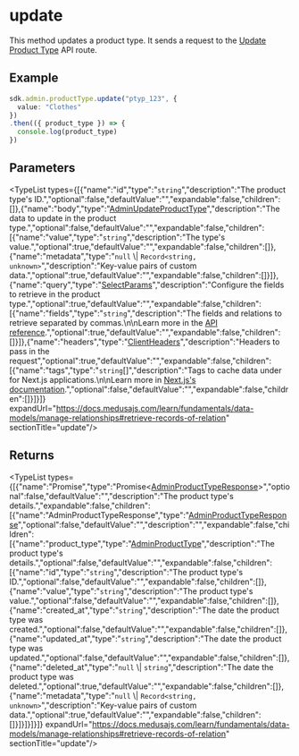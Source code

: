 
# update

This method updates a product type. It sends a request to the
[Update Product Type](https://docs.medusajs.com/api/admin#product-types\_postproducttypesid)
API route.

## Example

```ts
sdk.admin.productType.update("ptyp_123", {
  value: "Clothes"
})
.then(({ product_type }) => {
  console.log(product_type)
})
```

## Parameters

<TypeList types={[{"name":"id","type":"`string`","description":"The product type's ID.","optional":false,"defaultValue":"","expandable":false,"children":[]},{"name":"body","type":"[AdminUpdateProductType](../../../../../types/HttpTypes/interfaces/types.HttpTypes.AdminUpdateProductType/page.mdx)","description":"The data to update in the product type.","optional":false,"defaultValue":"","expandable":false,"children":[{"name":"value","type":"`string`","description":"The type's value.","optional":true,"defaultValue":"","expandable":false,"children":[]},{"name":"metadata","type":"`null` \\| `Record<string, unknown>`","description":"Key-value pairs of custom data.","optional":true,"defaultValue":"","expandable":false,"children":[]}]},{"name":"query","type":"[SelectParams](../../../../../types/HttpTypes/interfaces/types.HttpTypes.SelectParams/page.mdx)","description":"Configure the fields to retrieve in the product type.","optional":true,"defaultValue":"","expandable":false,"children":[{"name":"fields","type":"`string`","description":"The fields and relations to retrieve separated by commas.\n\nLearn more in the [API reference](https://docs.medusajs.com/api/store#select-fields-and-relations).","optional":true,"defaultValue":"","expandable":false,"children":[]}]},{"name":"headers","type":"[ClientHeaders](../../../types/js_sdk.admin.ClientHeaders/page.mdx)","description":"Headers to pass in the request","optional":true,"defaultValue":"","expandable":false,"children":[{"name":"tags","type":"`string`[]","description":"Tags to cache data under for Next.js applications.\n\nLearn more in [Next.js's documentation](https://nextjs.org/docs/app/building-your-application/caching#fetch-optionsnexttags-and-revalidatetag).","optional":false,"defaultValue":"","expandable":false,"children":[]}]}]} expandUrl="https://docs.medusajs.com/learn/fundamentals/data-models/manage-relationships#retrieve-records-of-relation" sectionTitle="update"/>

## Returns

<TypeList types={[{"name":"Promise","type":"Promise&#60;[AdminProductTypeResponse](../../../../../types/HttpTypes/interfaces/types.HttpTypes.AdminProductTypeResponse/page.mdx)&#62;","optional":false,"defaultValue":"","description":"The product type's details.","expandable":false,"children":[{"name":"AdminProductTypeResponse","type":"[AdminProductTypeResponse](../../../../../types/HttpTypes/interfaces/types.HttpTypes.AdminProductTypeResponse/page.mdx)","optional":false,"defaultValue":"","description":"","expandable":false,"children":[{"name":"product_type","type":"[AdminProductType](../../../../../types/HttpTypes/interfaces/types.HttpTypes.AdminProductType/page.mdx)","description":"The product type's details.","optional":false,"defaultValue":"","expandable":false,"children":[{"name":"id","type":"`string`","description":"The product type's ID.","optional":false,"defaultValue":"","expandable":false,"children":[]},{"name":"value","type":"`string`","description":"The product type's value.","optional":false,"defaultValue":"","expandable":false,"children":[]},{"name":"created_at","type":"`string`","description":"The date the product type was created.","optional":false,"defaultValue":"","expandable":false,"children":[]},{"name":"updated_at","type":"`string`","description":"The date the product type was updated.","optional":false,"defaultValue":"","expandable":false,"children":[]},{"name":"deleted_at","type":"`null` \\| `string`","description":"The date the product type was deleted.","optional":true,"defaultValue":"","expandable":false,"children":[]},{"name":"metadata","type":"`null` \\| `Record<string, unknown>`","description":"Key-value pairs of custom data.","optional":true,"defaultValue":"","expandable":false,"children":[]}]}]}]}]} expandUrl="https://docs.medusajs.com/learn/fundamentals/data-models/manage-relationships#retrieve-records-of-relation" sectionTitle="update"/>
